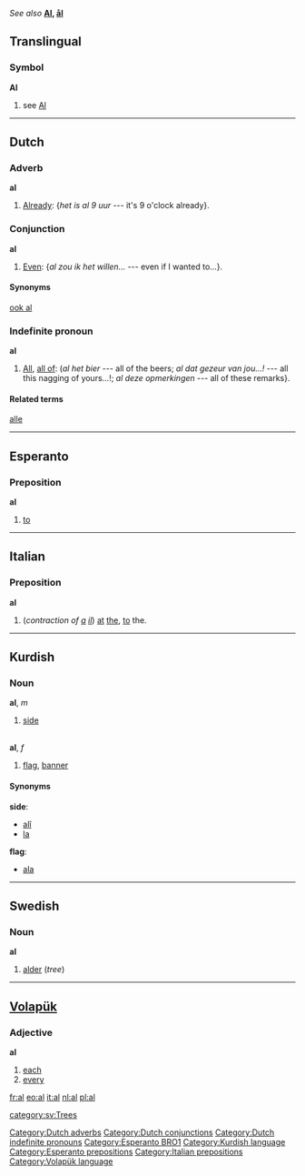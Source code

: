 ''See also'' '''[[Al]], [[ål]]'''

==Translingual==
===Symbol===
'''Al'''
# see [[Al]]

----



==Dutch==
===Adverb===
'''al'''
#[[already|Already]]: {''het is al 9 uur'' --- it's 9 o'clock already}.

===Conjunction===
'''al'''
#[[even|Even]]: {''al zou ik het willen...'' --- even if I wanted to...}.

====Synonyms====
[[ook al]]

===Indefinite pronoun===
'''al'''
#[[all|All]], [[all of]]: (''al het bier'' --- all of the beers; ''al dat gezeur van jou...!'' --- all this nagging of yours...!; ''al deze opmerkingen'' --- all of these remarks}.

====Related terms====
[[alle]]

[[Category:Dutch adverbs]]
[[Category:Dutch conjunctions]]
[[Category:Dutch indefinite pronouns]]

----

==Esperanto==
===Preposition===
'''al'''

#[[to]]
[[Category:Esperanto BRO1]]
----

==Italian==
===Preposition===
'''al'''

# (''contraction of [[a#Italian|a]] [[il#Italian|il]]'') [[at]] [[the]], [[to]] the.

----

==Kurdish==
===Noun===
'''al''', ''m''
# [[side]]
<p><br>
'''al''', ''f''
# [[flag]], [[banner]]


====Synonyms====
'''side''':
*[[alî#Kurdish|alî]]
*[[la#Kurdish|la]]


'''flag''':
*[[ala#Kurdish|ala]]


[[Category:Kurdish language]]
----

==Swedish==
{{sv-noun|gender=Common|al|alen|alar|alarna|als|alens|alars|alarnas}}
===Noun===
'''al'''

#[[alder]] (''tree'')


----
==[[Volapük]]==
===Adjective===
'''al'''

#[[each]]
#[[every]]

[[fr:al]]
[[eo:al]]
[[it:al]]
[[nl:al]]
[[pl:al]]

[[Category:Esperanto prepositions]]
[[Category:Italian prepositions]]
[[category:sv:Trees]]
[[Category:Volapük language]]